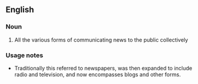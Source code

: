 ==English==

===Noun===
{{wikipedia}}
{{en-noun|sg=[[news]] [[media]]}}

# All the various forms of communicating news to the public collectively

===Usage notes===
*Traditionally this referred to newspapers, was then expanded to include radio and television, and now encompasses blogs and other forms.